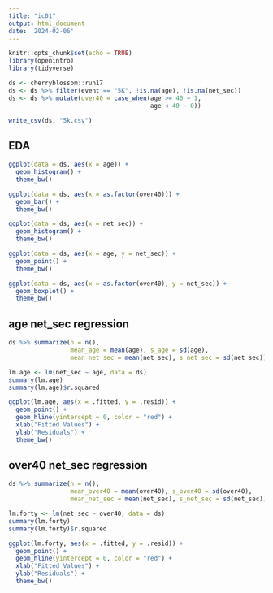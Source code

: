 ```yaml
---
title: "ic01"
output: html_document
date: '2024-02-06'
---
```


```r
knitr::opts_chunk$set(echo = TRUE)
library(openintro)
library(tidyverse)
```

```r
ds <- cherryblossom::run17
ds <- ds %>% filter(event == "5K", !is.na(age), !is.na(net_sec))
ds <- ds %>% mutate(over40 = case_when(age >= 40 ~ 1,
                                       age < 40 ~ 0))

write_csv(ds, "5k.csv")


```


## EDA 
```r
ggplot(data = ds, aes(x = age)) +
  geom_histogram() +
  theme_bw()

ggplot(data = ds, aes(x = as.factor(over40))) +
  geom_bar() +
  theme_bw()

ggplot(data = ds, aes(x = net_sec)) +
  geom_histogram() +
  theme_bw()

ggplot(data = ds, aes(x = age, y = net_sec)) +
  geom_point() +
  theme_bw()

ggplot(data = ds, aes(x = as.factor(over40), y = net_sec)) +
  geom_boxplot() +
  theme_bw()
```

## age net_sec regression 
```r
ds %>% summarize(n = n(),
                 mean_age = mean(age), s_age = sd(age),
                 mean_net_sec = mean(net_sec), s_net_sec = sd(net_sec))
```

```r
lm.age <- lm(net_sec ~ age, data = ds)
summary(lm.age)
summary(lm.age)$r.squared

ggplot(lm.age, aes(x = .fitted, y = .resid)) +
  geom_point() + 
  geom_hline(yintercept = 0, color = "red") + 
  xlab("Fitted Values") +
  ylab("Residuals") + 
  theme_bw()
```


## over40 net_sec regression 
```r
ds %>% summarize(n = n(),
                 mean_over40 = mean(over40), s_over40 = sd(over40),
                 mean_net_sec = mean(net_sec), s_net_sec = sd(net_sec))
```

```r
lm.forty <- lm(net_sec ~ over40, data = ds)
summary(lm.forty)
summary(lm.forty)$r.squared

ggplot(lm.forty, aes(x = .fitted, y = .resid)) +
  geom_point() + 
  geom_hline(yintercept = 0, color = "red") + 
  xlab("Fitted Values") +
  ylab("Residuals") + 
  theme_bw()
```
